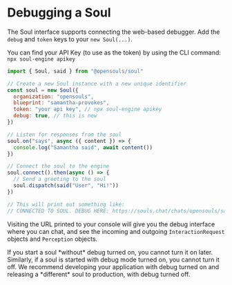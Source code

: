 
# Debugging a Soul

The Soul interface supports connecting the web-based debugger. Add the `debug` and `token` keys to your `new Soul(...)`.

You can find your API Key (to use as the token) by using the CLI command: `npx soul-engine apikey`

```javascript
import { Soul, said } from "@opensouls/soul"

// Create a new Soul instance with a new unique identifier
const soul = new Soul({
  organization: "opensouls",
  blueprint: "samantha-provokes",
  token: "your api key", // npx soul-engine apikey
  debug: true, // this is new
})

// Listen for responses from the soul
soul.on("says", async ({ content }) => {
  console.log("Samantha said", await content())
})

// Connect the soul to the engine
soul.connect().then(async () => {
  // Send a greeting to the soul
  soul.dispatch(said("User", "Hi!"))
})

// This will print out something like:
// CONNECTED TO SOUL. DEBUG HERE: https://souls.chat/chats/opensouls/samantha-provokes/111-dddd-156a-4927-83ce-01223c

```

Visiting the URL printed to your console will give you the debug interface where you can chat, and see the incoming and outgoing `InteractionRequest` objects and `Perception` objects.

<Callout type="warning" emoji="🚧">
  If you start a soul *without* debug turned on, you cannot turn it on later. Similarly, if a soul is started with debug mode turned on, you cannot turn it off. We recommend developing your application with debug turned on and releasing a *different* soul to production, with debug turned off.
</Callout>